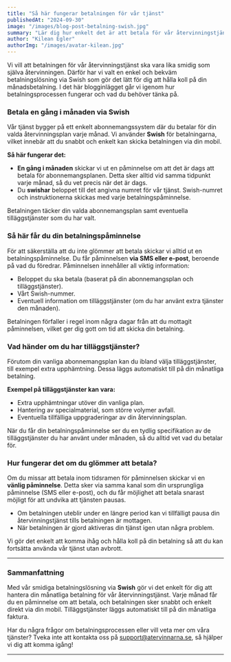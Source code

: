 ```yaml
---
title: "Så här fungerar betalningen för vår tjänst"
publishedAt: "2024-09-30"
image: "/images/blog-post-betalning-swish.jpg"
summary: "Lär dig hur enkelt det är att betala för vår återvinningstjänst via Swish. Här går vi igenom betalningsprocessen och hur du hanterar din månadsbetalning."
author: "Kilean Egler"
authorImg: "/images/avatar-kilean.jpg"
---
```


Vi vill att betalningen för vår återvinningstjänst ska vara lika smidig som själva återvinningen. Därför har vi valt en enkel och bekväm betalningslösning via Swish som gör det lätt för dig att hålla koll på din månadsbetalning. I det här blogginlägget går vi igenom hur betalningsprocessen fungerar och vad du behöver tänka på.

### Betala en gång i månaden via Swish

Vår tjänst bygger på ett enkelt abonnemangssystem där du betalar för din valda återvinningsplan varje månad. Vi använder **Swish** för betalningarna, vilket innebär att du snabbt och enkelt kan skicka betalningen via din mobil.

**Så här fungerar det:**

- **En gång i månaden** skickar vi ut en påminnelse om att det är dags att betala för abonnemangsplanen. Detta sker alltid vid samma tidpunkt varje månad, så du vet precis när det är dags.
- Du **swishar** beloppet till det angivna numret för vår tjänst. Swish-numret och instruktionerna skickas med varje betalningspåminnelse.

Betalningen täcker din valda abonnemangsplan samt eventuella tilläggstjänster som du har valt.

### Så här får du din betalningspåminnelse

För att säkerställa att du inte glömmer att betala skickar vi alltid ut en betalningspåminnelse. Du får påminnelsen **via SMS eller e-post**, beroende på vad du föredrar. Påminnelsen innehåller all viktig information:

- Beloppet du ska betala (baserat på din abonnemangsplan och tilläggstjänster).
- Vårt Swish-nummer.
- Eventuell information om tilläggstjänster (om du har använt extra tjänster den månaden).

Betalningen förfaller i regel inom några dagar från att du mottagit påminnelsen, vilket ger dig gott om tid att skicka din betalning.

### Vad händer om du har tilläggstjänster?

Förutom din vanliga abonnemangsplan kan du ibland välja tilläggstjänster, till exempel extra upphämtning. Dessa läggs automatiskt till på din månatliga betalning.

**Exempel på tilläggstjänster kan vara:**

- Extra upphämtningar utöver din vanliga plan.
- Hantering av specialmaterial, som större volymer avfall.
- Eventuella tillfälliga uppgraderingar av din återvinningsplan.

När du får din betalningspåminnelse ser du en tydlig specifikation av de tilläggstjänster du har använt under månaden, så du alltid vet vad du betalar för.

### Hur fungerar det om du glömmer att betala?

Om du missar att betala inom tidsramen för påminnelsen skickar vi en **vänlig påminnelse**. Detta sker via samma kanal som din ursprungliga påminnelse (SMS eller e-post), och du får möjlighet att betala snarast möjligt för att undvika att tjänsten pausas.

- Om betalningen uteblir under en längre period kan vi tillfälligt pausa din återvinningstjänst tills betalningen är mottagen.
- När betalningen är gjord aktiveras din tjänst igen utan några problem.

Vi gör det enkelt att komma ihåg och hålla koll på din betalning så att du kan fortsätta använda vår tjänst utan avbrott.

---

### Sammanfattning

Med vår smidiga betalningslösning via **Swish** gör vi det enkelt för dig att hantera din månatliga betalning för vår återvinningstjänst. Varje månad får du en påminnelse om att betala, och betalningen sker snabbt och enkelt direkt via din mobil. Tilläggstjänster läggs automatiskt till på din månatliga faktura.

Har du några frågor om betalningsprocessen eller vill veta mer om våra tjänster? Tveka inte att kontakta oss på [support@atervinnarna.se](mailto:support@atervinnarna.se), så hjälper vi dig att komma igång!

---
